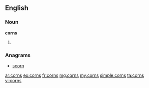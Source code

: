 ==English==

===Noun===
'''corns'''

# {{plural of|corn}}

===Anagrams===
* [[scorn#English|scorn]]

[[ar:corns]]
[[eo:corns]]
[[fr:corns]]
[[mg:corns]]
[[my:corns]]
[[simple:corns]]
[[ta:corns]]
[[vi:corns]]